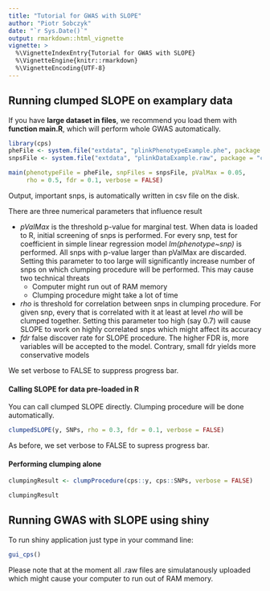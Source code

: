 ```yaml
---
title: "Tutorial for GWAS with SLOPE"
author: "Piotr Sobczyk"
date: "`r Sys.Date()`"
output: rmarkdown::html_vignette
vignette: >
  %\VignetteIndexEntry{Tutorial for GWAS with SLOPE}
  %\VignetteEngine{knitr::rmarkdown}
  %\VignetteEncoding{UTF-8}
---
```


## Running clumped SLOPE on examplary data

If you have **large dataset in files**, we recommend you load
them with **function main.R**, which will perform whole GWAS
automatically.

```r
library(cps)
pheFile <- system.file("extdata", "plinkPhenotypeExample.phe", package = "cps")
snpsFile <- system.file("extdata", "plinkDataExample.raw", package = "cps")
```

```r
main(phenotypeFile = pheFile, snpFiles = snpsFile, pValMax = 0.05, 
     rho = 0.5, fdr = 0.1, verbose = FALSE)
```

Output, important snps, is automatically written in csv file on the disk.

There are three numerical parameters that influence result

* *pValMax* is the threshold p-value for marginal test. When data is loaded to R,
initial screening of snps is performed. For every snp, test for coefficient in simple linear regression model *lm(phenotype~snp)* is performed. All snps with p-value larger than pValMax are discarded. Setting this parameter to too large will significantly increase number of snps on which clumping procedure will be performed. This may cause two technical threats
    * Computer might run out of RAM memory
    * Clumping procedure might take a lot of time
* *rho* is threshold for correlation between snps in clumping procedure. For given snp, every that is correlated with it at least at level *rho* will be clumped together. Setting this parameter too high (say 0.7) will cause SLOPE to work on highly correlated snps which might affect its accuracy
* *fdr* false discover rate for SLOPE procedure. The higher FDR is, more variables will be accepted to the model. Contrary, small fdr yields more conservative models

We set verbose to FALSE to suppress progress bar. 

#### Calling SLOPE for data pre-loaded in R

You can call clumped SLOPE directly. Clumping procedure will be done automatically. 

```r
clumpedSLOPE(y, SNPs, rho = 0.3, fdr = 0.1, verbose = FALSE)
```

As before, we set verbose to FALSE to supress progress bar.

#### Performing clumping alone

```r
clumpingResult <- clumpProcedure(cps::y, cps::SNPs, verbose = FALSE)
```

```r
clumpingResult
```

## Running GWAS with SLOPE using shiny

To run shiny application just type in your command line:

```r
gui_cps()
```

Please note that at the moment all .raw files are simulatanously uploaded which might cause your computer to run out of RAM memory. 
